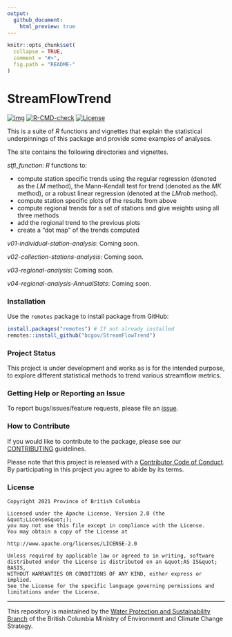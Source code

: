 ```yaml
---
output:
  github_document:
    html_preview: true
---
```


<!--
Copyright 2021 Province of British Columbia

Licensed under the Apache License, Version 2.0 (the "License");
you may not use this file except in compliance with the License.
You may obtain a copy of the License at

http://www.apache.org/licenses/LICENSE-2.0

Unless required by applicable law or agreed to in writing, software distributed under the License is distributed on an "AS IS" BASIS,
WITHOUT WARRANTIES OR CONDITIONS OF ANY KIND, either express or implied.
See the License for the specific language governing permissions and limitations under the License.
-->




```r
knitr::opts_chunk$set(
  collapse = TRUE,
  comment = "#>",
  fig.path = "README-"
)
```

# StreamFlowTrend

<!-- badges: start -->
[![img](https://img.shields.io/badge/Lifecycle-Experimental-339999)](https://github.com/bcgov/repomountie/blob/master/doc/lifecycle-badges.md) [![R-CMD-check](https://github.com/bcgov/StreamFlowTrend/workflows/R-CMD-check/badge.svg)](https://github.com/bcgov/StreamFlowTrend/actions) [![License](https://img.shields.io/badge/License-Apache%202.0-blue.svg)](https://opensource.org/licenses/Apache-2.0) 
<!-- badges: end -->


This is a suite of *R* functions and vignettes that explain the
statistical underpinnings of this package and provide some examples
of analyses.

The site contains the following directories and vignettes.

*stfl_function*: *R* functions to:

+ compute station specific trends using the regular regression (denoted as the *LM* method),
the Mann-Kendall test for trend (denoted as the *MK* method), or a robust
linear regression (denoted at the *LMrob* method). 
+ compute station specific plots of the results from above
+ compute regional trends for a set of stations and give weights using all three methods
+ add the regional trend to the previous plots
+ create a "dot map" of the trends computed

*v01-individual-station-analysis*: Coming soon.

*v02-collection-stations-analysis*: Coming soon.

*v03-regional-analysis*: Coming soon.

*v04-regional-analysis-AnnualStats*: Coming soon.


### Installation

Use the `remotes` package to install package from GitHub:

```r
install.packages("remotes") # If not already installed
remotes::install_github("bcgov/StreamFlowTrend") 
```

### Project Status

This project is under development and works as is for the intended purpose, to explore different statistical methods to trend various streamflow metrics.

### Getting Help or Reporting an Issue

To report bugs/issues/feature requests, please file an [issue](https://github.com/bcgov/StreamFlowTrend/issues/).

### How to Contribute

If you would like to contribute to the package, please see our 
[CONTRIBUTING](CONTRIBUTING.md) guidelines.

Please note that this project is released with a [Contributor Code of Conduct](CODE_OF_CONDUCT.md). By participating in this project you agree to abide by its terms.

### License

```
Copyright 2021 Province of British Columbia

Licensed under the Apache License, Version 2.0 (the &quot;License&quot;);
you may not use this file except in compliance with the License.
You may obtain a copy of the License at

http://www.apache.org/licenses/LICENSE-2.0

Unless required by applicable law or agreed to in writing, software distributed under the License is distributed on an &quot;AS IS&quot; BASIS,
WITHOUT WARRANTIES OR CONDITIONS OF ANY KIND, either express or implied.
See the License for the specific language governing permissions and limitations under the License.
```

---

This repository is maintained by the [Water Protection and Sustainability Branch](https://www2.gov.bc.ca/gov/content/environment/air-land-water/water) of the British Columbia Ministry of Environment and Climate Change Strategy.

